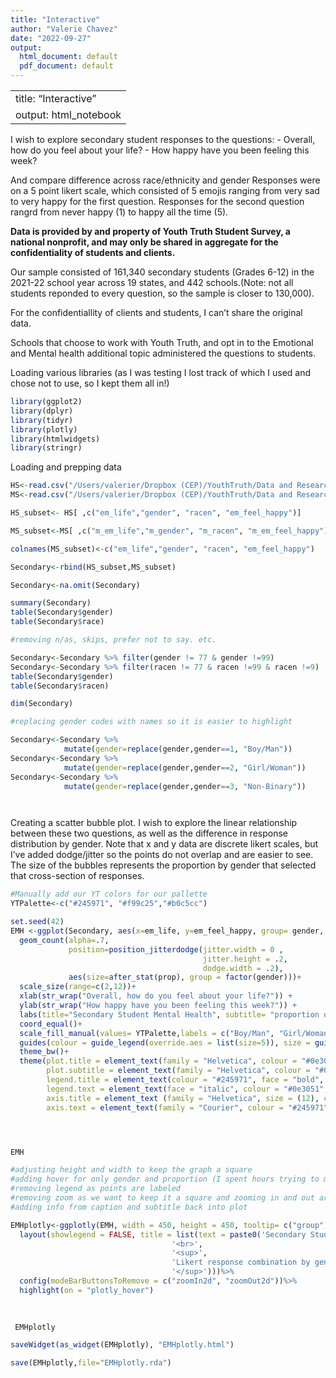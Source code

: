 ```yaml
---
title: "Interactive"
author: "Valerie Chavez"
date: "2022-09-27"
output:
  html_document: default
  pdf_document: default
---
```

---
title: "Interactive"
output: html_notebook
---

I wish to explore secondary student responses to the questions: 
- Overall, how do you feel about your life? 
- How happy have you been feeling this week?

And compare difference across race/ethnicity and gender
Responses were on a 5 point likert scale, which consisted of 5 emojis ranging from very sad to very happy for the first question. Responses for the second question rangrd from never happy (1) to happy all the time (5).

**Data is provided by and property of Youth Truth Student Survey, a national nonprofit, and may only be shared in aggregate for the confidentiality of students and clients.**

Our sample consisted of 161,340 secondary students (Grades 6-12) in the 2021-22 school year across 19 states, and 442 schools.(Note: not all students reponded to every question, so the sample is closer to 130,000).

For the confidentiallity of clients and students, I can't share the original data. 

Schools that choose to work with Youth Truth, and opt in to the Emotional and Mental health additional topic administered the questions to students. 


Loading various libraries (as I was testing I lost track of which I used and chose not to use, so I kept them all in!)
```r
library(ggplot2)
library(dplyr)
library(tidyr)
library(plotly)
library(htmlwidgets)
library(stringr)

```

Loading and prepping data
```r
HS<-read.csv("/Users/valerier/Dropbox (CEP)/YouthTruth/Data and Research/EMH Back to School 2022/R Script and Results/HS/HS_dataclean_2022.csv")
MS<-read.csv("/Users/valerier/Dropbox (CEP)/YouthTruth/Data and Research/EMH Back to School 2022/R Script and Results/MS/MS_dataclean_2022.csv")

```


```r
HS_subset<- HS[ ,c("em_life","gender", "racen", "em_feel_happy")]

MS_subset<-MS[ ,c("m_em_life","m_gender", "m_racen", "m_em_feel_happy")]

colnames(MS_subset)<-c("em_life","gender", "racen", "em_feel_happy")

Secondary<-rbind(HS_subset,MS_subset)

Secondary<-na.omit(Secondary)

summary(Secondary)
table(Secondary$gender)
table(Secondary$race)

```

```r
#removing n/as, skips, prefer not to say. etc. 

Secondary<-Secondary %>% filter(gender != 77 & gender !=99)
Secondary<-Secondary %>% filter(racen != 77 & racen !=99 & racen !=9)
table(Secondary$gender)
table(Secondary$racen)

dim(Secondary)

```



```r
#replacing gender codes with names so it is easier to highlight

Secondary<-Secondary %>%
            mutate(gender=replace(gender,gender==1, "Boy/Man"))
Secondary<-Secondary %>%
            mutate(gender=replace(gender,gender==2, "Girl/Woman"))
Secondary<-Secondary %>%
            mutate(gender=replace(gender,gender==3, "Non-Binary"))




```

Creating a scatter bubble plot. I wish to explore the linear relationship between these two questions, as well as the difference in response distribution by gender. Note that x and y data are discrete likert scales, but I've added dodge/jitter so the points do not overlap and are easier to see. The size of the bubbles represents the proportion by gender that selected that cross-section of responses. 

```r
#Manually add our YT colors for our pallette
YTPalette<-c("#245971", "#f99c25","#b0c5cc")

set.seed(42)
EMH <-ggplot(Secondary, aes(x=em_life, y=em_feel_happy, group= gender, color=factor(gender)))+
  geom_count(alpha=.7, 
             position=position_jitterdodge(jitter.width = 0 , 
                                           jitter.height = .2, 
                                           dodge.width = .2), 
             aes(size=after_stat(prop), group = factor(gender)))+
  scale_size(range=c(2,12))+
  xlab(str_wrap("Overall, how do you feel about your life?")) + 
  ylab(str_wrap("How happy have you been feeling this week?")) +
  labs(title="Secondary Student Mental Health", subtitle= "proportion of each gender that selected each likert response combination", colour= "Gender", shape= "Proportion of students by gender", caption = "Source:YouthTruth Student Survey")+
  coord_equal()+
  scale_fill_manual(values= YTPalette,labels = c("Boy/Man", "Girl/Woman","Non-Binary"),aesthetics = "colour")+
  guides(colour = guide_legend(override.aes = list(size=5)), size = guide_legend("Prop", override.aes=list(col="#0e3051")))+
  theme_bw()+
  theme(plot.title = element_text(family = "Helvetica", colour = "#0e3051", face = "bold", size = (15)),
        plot.subtitle = element_text(family = "Helvetica", colour = "#0e3051", face = "italic", size = (8)),
        legend.title = element_text(colour = "#245971", face = "bold", family = "Helvetica", , size = (10)),
        legend.text = element_text(face = "italic", colour = "#0e3051", family = "Helvetica"),
        axis.title = element_text (family = "Helvetica", size = (12), colour = "#245971"),
        axis.text = element_text(family = "Courier", colour = "#245971", size = (12)))




EMH

```



```r

#adjusting height and width to keep the graph a square
#adding hover for only gender and proportion (I spent hours trying to make them neater, but alas, the way I calculated prop does not make it straight foward)
#removing legend as points are labeled
#removing zoom as we want to keep it a square and zooming in and out are not helpful
#adding info from caption and subtitle back into plot

EMHplotly<-ggplotly(EMH, width = 450, height = 450, tooltip= c("group", "prop"))%>% 
  layout(showlegend = FALSE, title = list(text = paste0('Secondary Student Mental Health',
                                    '<br>',
                                    '<sup>',
                                    'Likert response combination by gender; Source:YouthTruth',
                                    '</sup>')))%>%
  config(modeBarButtonsToRemove = c("zoomIn2d", "zoomOut2d"))%>%
  highlight(on = "plotly_hover")

  
 
 EMHplotly
```


```r
saveWidget(as_widget(EMHplotly), "EMHplotly.html")

save(EMHplotly,file="EMHplotly.rda")
```


